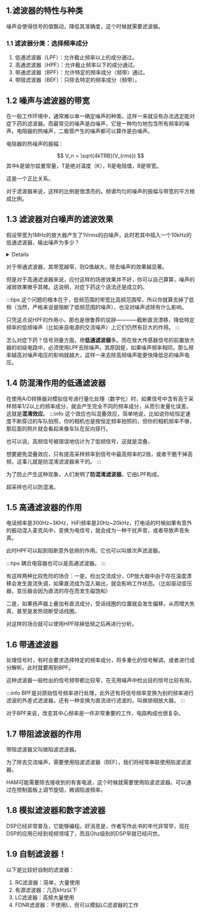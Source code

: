 
<WordCount>

## 1.滤波器的特性与种类

噪声会使得信号的值飘动，降低其准确度，这个时候就需要滤波器。 

### 1.1 滤波器分类：选择频率成分

1. 低通滤波器（LPF）：允许截止频率以上的成分通过。
2. 高通滤波器（HPF）：允许截止频率以下的成分通过。
3. 带通滤波器（BPF）：允许特定的频率成分（频带）通过。
4. 带阻滤波器（BEF）：只除去特定的频率成分（频带）。

## 1.2 噪声与滤波器的带宽

在一般工作环境中，通常难以单一确定噪声的种类。这样一来就没有办法选定能对症下药的滤波器。而最常见的噪声是白噪声，它是一种均匀地包含所有频率的噪声。电阻器的热噪声，二极管产生的噪声都可以算作是白噪声。

电阻器的热噪声的振幅：

$$
V_n = \sqrt{4kTRB}(V_{rms})
$$
其中k是玻尔兹曼常量，T是绝对温度（K），R是电阻值，B是带宽。

这是一个正比关系。

对于滤波器来说，这样的比例是很漂亮的。频谱均匀的噪声的振幅与带宽的平方根成比例。

## 1.3 滤波器对白噪声的滤波效果

假设带宽为1MHz的放大器产生了1Vrms的白噪声，此时若其中插入一个10kHz的低通滤波器，输出噪声为多少？

<details>
答案：

$$
1\times \sqrt{10kHz/1MHz} = 0.1 (V_{rms})
$$

</details>

对于带通滤波器，其带宽越窄，则Q值越大，除去噪声的效果越显著。

但是对于高通滤波器来说，应付这样的场景效果并不好，你可以自己算算，噪声的减弱效果微乎其微。这说明，对症下药这个说法还是成立的。

:::tips
这个问题的根本在于，低频范围的带宽比高频范围窄，所以你就算去掉了低频（当然，严格来说是阻断了低频范围的噪声），也没对噪声滤除有什么影响。

只凭这点说HPF的作用小，那也是很鲁莽的说辞————截断直流漂移，降低特定频率的低频噪声（比如来自电源的交流噪声）上它们仍然有巨大的作用。
:::

怎么对症下药？信号测量方面，用**低通滤波器**多。而在放大传感器信号的前置放大器的初级电路中，必须使用LPF去除噪声。其原因是，如果噪声频率相同，那么频率越高对噪声电压的影响就越大，这样一来去除高频噪声能更快降低总的噪声电压。

## 1.4 防混淆作用的低通滤波器


在使用A/D转换器对模拟信号进行量化处理（数字化）时，如果信号中含有高于采样频率1/2以上的频率成分，就会产生完全不同的频率成分，从而引发量化误差。这就是**混淆效应**。
:::info
这个效应也叫混叠效应，简单地说，比如说你给恒定速度不断穿过的车队拍照，你的相机也是按恒定频率拍照的，但你的相机频率不够，那后面的照片就会看起来像车队在反向穿行。

也可以说，高频信号被错误地估计为了低频信号，这就是混叠。

想要避免混叠效应，只有提高采样频率到信号中最高频率的2倍，或者干脆干掉高频，这事儿就是防混淆滤波器来干的。
:::

为了防止产生这种现象，人们发明了**防混淆滤波器**。它由LPF构成。

超采样也可以防混淆。

## 1.5 高通滤波器的作用

电话频率是300Hz~3KHz，HiFi频率是20Hz~20kHz，打电话的时候如果有意外的振动混入麦克风中，变换为电信号，就会成为一种干扰声音，或者导致声音失真。

此时HPF可以起到阻断意外低频的作用。它也可以叫做次声滤波器。

:::tips
耦合电容器也可以是高通滤波器。
:::

有这样两种比较危险的场合：一是，检出交流成分，OP放大器中由于存在温度漂移会发生直流失调，如果直流成为混入输出，就会影响工作状态。（比如驱动变压器，变压器会因为直流的存在而发生磁饱和）
	
二是，如果扬声器上叠加有直流成分，受话线圈的位置就会发生偏移，从而增大失真，甚至是发热烧断受话线圈。

对这样的场合就可以使用HPF除掉低频之后再进行分析。

## 1.6 带通滤波器

处理信号时，有时会要求选择特定的频率成分，将多重化的信号解调，或者进行成分解析。此时就要用到BPF。

这种滤波器一般检出的信号频带都比较窄，在无用噪声中检出目的信号比较有用。

:::info
BPF是对原始信号频率进行处理，此外还有将信号频率变换为别的频率进行滤波的外差式滤波器。还有一种变换为直流进行滤波的，叫做锁相放大器。
:::

对于BPF来说，改变其中心频率是一件非常重要的工作，电路构成也很复杂。

## 1.7 带阻滤波器的作用

带阻滤波器又叫做陷波滤波器。

为了除去交流噪声，需要使用陷波滤波器（BEF），我们将经常串联使用陷波滤波器。

HAM可能需要除去接收到的有害电波，这个时候就需要使用陷波滤波器。可以通过在控制面板上调节旋钮，微调陷波频率。

## 1.8 模拟滤波器和数字滤波器

DSP已经非常普及，它能够编程。好消息是，作者写作此书的年代非常早，现在DSP的应用已经到视频领域了，而且Ghz级别的DSP早就已经问世。

## 1.9 自制滤波器！

以下是比较好自制的滤波器：

1. RC滤波器：简单，大量使用
2. 有源滤波器：几百kHz以下
3. LC滤波器：高频大量使用
4. FDNR滤波器：不使用L，但可以模拟LC滤波器的工作







</WordCount>
